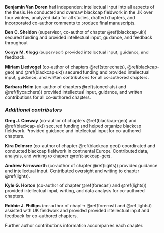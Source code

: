 

**Benjamin Van Doren** had independent intellectual input into all aspects of the thesis. He conducted and oversaw blackcap fieldwork in the UK over four winters, analyzed data for all studies, drafted chapters, and incorporated co-author comments to produce final manuscripts.

\vspace{12pt}

**Ben C. Sheldon** (supervisor, co-author of chapter \@ref(blackcap-uk)) secured funding and provided intellectual input, guidance, and feedback throughout. 

**Sonya M. Clegg** (supervisor) provided intellectual input, guidance, and feedback. 

**Miriam Liedvogel** (co-author of chapters \@ref(stonechats), \@ref(blackcap-geo) and \@ref(blackcap-uk)) secured funding and provided intellectual input, guidance, and written contributions for all co-authored chapters.

**Barbara Helm** (co-author of chapters \@ref(stonechats) and \@ref(flycatchers)) provided intellectual input, guidance, and written contributions for all co-authored chapters.

### *Additional contributors*

**Greg J. Conway** (co-author of chapters \@ref(blackcap-geo) and \@ref(blackcap-uk)) secured funding and helped organize blackcap fieldwork. Provided guidance and intellectual input for co-authored chapters.

**Kira Delmore** (co-author of chapter \@ref(blackcap-geo)) coordinated and conducted blackcap fieldwork in continental Europe. Contributed data, analysis, and writing to chapter \@ref(blackcap-geo).

**Andrew Farnsworth** (co-author of chapter \@ref(lights)) provided guidance and intellectual input. Contributed oversight and writing to chapter \@ref(lights).

**Kyle G. Horton** (co-author of chapter \@ref(forecast) and \@ref(lights)) provided intellectual input, writing, and data analysis for co-authored chapters.

**Robbie J. Phillips** (co-author of chapter \@ref(forecast) and \@ref(lights)) assisted with UK fieldwork and provided provided intellectual input and feedback for co-authored chapters.

\vspace{12pt}

Further author contributions information accompanies each chapter. 